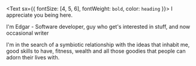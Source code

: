 <Text sx={{ fontSize: [4, 5, 6], fontWeight: `bold`, color: `heading` }}>
  I appreciate you being here.
</Text>

I'm Edgar - Software developer, guy who get's interested in stuff, and now occasional writer

I'm in the search of a symbiotic relationship with the ideas that inhabit me, good skills to have, fitness, wealth and all those goodies that people can adorn their lives with.